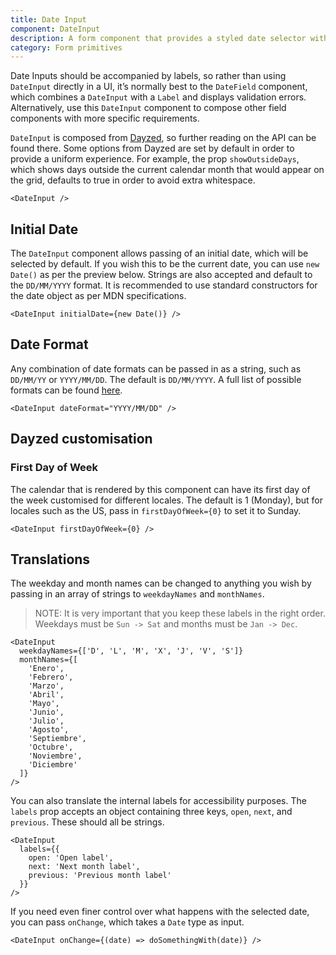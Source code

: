 ```yaml
---
title: Date Input
component: DateInput
description: A form component that provides a styled date selector without a label
category: Form primitives
---
```


Date Inputs should be accompanied by labels, so rather than using `DateInput` directly in a UI,
it’s normally best to the `DateField` component, which combines a `DateInput` with a `Label` and
displays validation errors. Alternatively, use this `DateInput` component to compose other field components
with more specific requirements.

`DateInput` is composed from [Dayzed](https://github.com/deseretdigital/dayzed), so further reading on the API can be found there. Some options from Dayzed are set by default in order to provide a uniform experience. For example, the prop `showOutsideDays`, which shows days outside the current calendar month that would appear on the grid, defaults to true in order to avoid extra whitespace.

```tsx preview
<DateInput />
```

## Initial Date

The `DateInput` component allows passing of an initial date, which will be selected by default. If you wish this to be the current date, you can use `new Date()` as per the preview below. Strings are also accepted and default to the `DD/MM/YYYY` format. It is recommended to use standard constructors for the date object as per MDN specifications.

```tsx preview
<DateInput initialDate={new Date()} />
```

## Date Format

Any combination of date formats can be passed in as a string, such as `DD/MM/YY` or `YYYY/MM/DD`. The default is `DD/MM/YYYY`. A full list of possible formats can be found [here](https://day.js.org/docs/en/parse/string-format#list-of-all-available-parsing-tokens).

```tsx
<DateInput dateFormat="YYYY/MM/DD" />
```

## Dayzed customisation

### First Day of Week

The calendar that is rendered by this component can have its first day of the week customised for different locales. The default is 1 (Monday), but for locales such as the US, pass in `firstDayOfWeek={0}` to set it to Sunday.

```tsx
<DateInput firstDayOfWeek={0} />
```

## Translations

The weekday and month names can be changed to anything you wish by passing in an array of strings to `weekdayNames` and `monthNames`.

> NOTE: It is very important that you keep these labels in the right order. Weekdays must be `Sun -> Sat` and months must be `Jan -> Dec`.

```tsx preview
<DateInput
  weekdayNames={['D', 'L', 'M', 'X', 'J', 'V', 'S']}
  monthNames={[
    'Enero',
    'Febrero',
    'Marzo',
    'Abril',
    'Mayo',
    'Junio',
    'Julio',
    'Agosto',
    'Septiembre',
    'Octubre',
    'Noviembre',
    'Diciembre'
  ]}
/>
```

You can also translate the internal labels for accessibility purposes. The `labels` prop accepts an object containing three keys, `open`, `next`, and `previous`. These should all be strings.

```tsx
<DateInput
  labels={{
    open: 'Open label',
    next: 'Next month label',
    previous: 'Previous month label'
  }}
/>
```

If you need even finer control over what happens with the selected date, you can pass `onChange`, which takes a `Date` type as input.

```tsx
<DateInput onChange={(date) => doSomethingWith(date)} />
```
